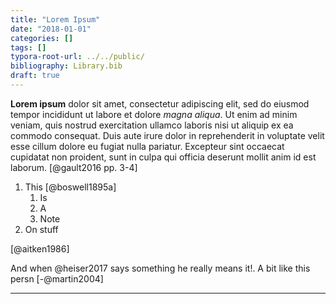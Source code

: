 ```yaml
---
title: "Lorem Ipsum"
date: "2018-01-01"
categories: []
tags: []
typora-root-url: ../../public/
bibliography: Library.bib
draft: true
---
```


**Lorem ipsum** dolor sit amet, consectetur adipiscing elit, sed do eiusmod tempor incididunt ut labore et dolore _magna aliqua_. Ut enim ad minim veniam, quis nostrud exercitation ullamco laboris nisi ut aliquip ex ea commodo consequat. Duis aute irure dolor in reprehenderit in voluptate velit esse cillum dolore eu fugiat nulla pariatur. Excepteur sint occaecat cupidatat non proident, sunt in culpa qui officia deserunt mollit anim id est laborum. [@gault2016 pp. 3-4]

1. This [@boswell1895a]
	1. Is 
	2. A
	3. Note
2. On stuff

[@aitken1986]

And when @heiser2017 says something he really means it!. A bit like this persn [-@martin2004]

---